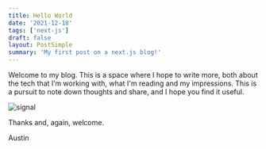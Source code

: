 ```yaml
---
title: Hello World
date: '2021-12-18'
tags: ['next-js']
draft: false
layout: PostSimple
summary: 'My first post on a next.js blog!'
---
```


Welcome to my blog. This is a space where I hope to write more, both about the tech that I’m working with, what I'm reading and my impressions. This is a pursuit to note down thoughts and share, and I hope you find it useful.

<div className="flex flex-wrap -mx-2 overflow-hidden xl:-mx-2 post-img">
  <div className="my-1 px-2 w-full overflow-hidden xl:my-1 xl:px-2 xl:w-1/2">
    <Image alt="signal" src="/static/images/hello-world/signal.webp" width={500} height={667} />
  </div>
</div>

Thanks and, again, welcome.

Austin